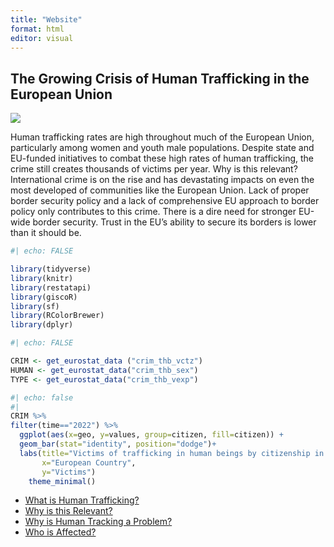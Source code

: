 ```yaml
---
title: "Website"
format: html
editor: visual
---
```


## The Growing Crisis of Human Trafficking in the European Union

![](trafficking_in_human_beings_in_the_eu.jpg)

Human trafficking rates are high throughout much of the European Union, particularly among women and youth male populations. Despite state and EU-funded initiatives to combat these high rates of human trafficking, the crime still creates thousands of victims per year. Why is this relevant? International crime is on the rise and has devastating impacts on even the most developed of communities like the European Union. Lack of proper border security policy and a lack of comprehensive EU approach to border policy only contributes to this crime. There is a dire need for stronger EU-wide border security. Trust in the EU's ability to secure its borders is lower than it should be.

```r
#| echo: FALSE

library(tidyverse)
library(knitr)
library(restatapi)
library(giscoR)
library(sf)
library(RColorBrewer)
library(dplyr)
```

```r
#| echo: FALSE 

CRIM <- get_eurostat_data ("crim_thb_vctz")
HUMAN <- get_eurostat_data("crim_thb_sex") 
TYPE <- get_eurostat_data("crim_thb_vexp")

```

```r
#| echo: false
#| 
CRIM %>%
filter(time=="2022") %>%
  ggplot(aes(x=geo, y=values, group=citizen, fill=citizen)) +
  geom_bar(stat="identity", position="dodge")+
  labs(title="Victims of trafficking in human beings by citizenship in 2022",
       x="European Country",
       y="Victims")
    theme_minimal()
```

-   [What is Human Trafficking?](Page1.html)
-   [Why is this Relevant?](Page2.html)
-   [Why is Human Tracking a Problem?](Page3.html)
-   [Who is Affected?](page4.html)

